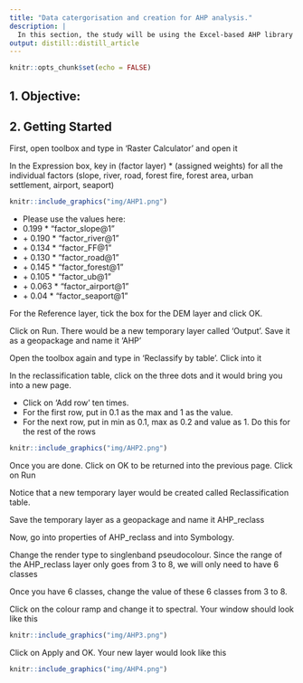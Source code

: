 ```yaml
---
title: "Data catergorisation and creation for AHP analysis."
description: |
  In this section, the study will be using the Excel-based AHP library such as the AHP Template provided by SCB Associates.
output: distill::distill_article
---
```


```r
knitr::opts_chunk$set(echo = FALSE)
```

## 1. Objective: 



## 2. Getting Started

First, open toolbox and type in 'Raster Calculator' and open it 

In the Expression box, key in (factor layer)  * (assigned weights) for all the individual factors (slope, river, road, forest fire, forest area, urban settlement, airport, seaport)

```r
knitr::include_graphics("img/AHP1.png")
```

* Please use the values here:
+ 0.199 * "factor_slope@1"
+ \+ 0.190 * "factor_river@1"
+ \+ 0.134 * "factor_FF@1"
+ \+ 0.130 * "factor_road@1"
+ \+ 0.145 * "factor_forest@1"
+ \+ 0.105 * "factor_ub@1"
+ \+ 0.063 * "factor_airport@1"
+ \+ 0.04 * "factor_seaport@1"

For the Reference layer, tick the box for the DEM layer and click OK.

Click on Run. There would be a new temporary layer called 'Output'. Save it as a geopackage and name it 'AHP'

Open the toolbox again and type in 'Reclassify by table'. Click into it 

In the reclassification table, click on the three dots and it would bring you into a new page.

* Click on 'Add row' ten times.
+ For the first row, put in 0.1 as the max and 1 as the value.
+ For the next row, put in min as 0.1, max as 0.2 and value as 1. Do this for the rest of the rows

```r
knitr::include_graphics("img/AHP2.png")
```

Once you are done. Click on OK to be returned into the previous page. Click on Run

Notice that a new temporary layer would be created called Reclassification table.

Save the temporary layer as a geopackage and name it AHP_reclass

Now, go into properties of AHP_reclass and into Symbology.

Change the render type to singlenband pseudocolour. Since the range of the AHP_reclass layer only goes from 3 to 8, we will only need to have 6 classes

Once you have 6 classes, change the value of these 6 classes from 3 to 8.

Click on the colour ramp and change it to spectral. Your window should look like this

```r
knitr::include_graphics("img/AHP3.png")
```

Click on Apply and OK. Your new layer would look like this 

```r
knitr::include_graphics("img/AHP4.png")
```